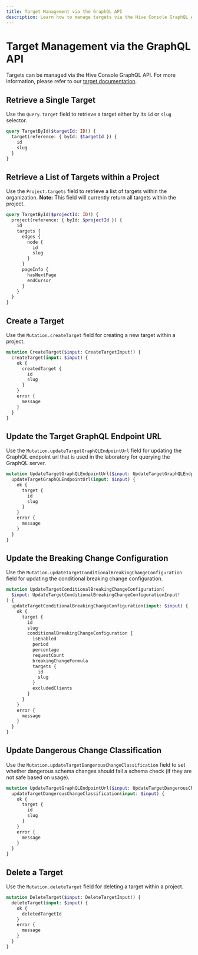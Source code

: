 ```yaml
---
title: Target Management via the GraphQL API
description: Learn how to manage targets via the Hive Console GraphQL API.
---
```


# Target Management via the GraphQL API

Targets can be managed via the Hive Console GraphQL API. For more information, please refer to our
[target documentation](/docs/management/targets).

## Retrieve a Single Target

Use the `Query.target` field to retrieve a target either by its `id` or `slug` selector.

```graphql filename="Example: Retrieve a single Target via Slug"
query TargetById($targetId: ID!) {
  target(reference: { byId: $targetId }) {
    id
    slug
  }
}
```

## Retrieve a List of Targets within a Project

Use the `Project.targets` field to retrieve a list of targets within the organization. **Note:**
This field will currently return all targets within the project.

```graphql filename="Example: Retrieve a list of Targets in Project"
query TargetById($projectId: ID!) {
  project(reference: { byId: $projectId }) {
    id
    targets {
      edges {
        node {
          id
          slug
        }
      }
      pageInfo {
        hasNextPage
        endCursor
      }
    }
  }
}
```

## Create a Target

Use the `Mutation.createTarget` field for creating a new target within a project.

```graphql
mutation CreateTarget($input: CreateTargetInput!) {
  createTarget(input: $input) {
    ok {
      createdTarget {
        id
        slug
      }
    }
    error {
      message
    }
  }
}
```

## Update the Target GraphQL Endpoint URL

Use the `Mutation.updateTargetGraphQLEndpointUrl` field for updating the GraphQL endpoint url that
is used in the laboratory for querying the GraphQL server.

```graphql
mutation UpdateTargetGraphQLEndpointUrl($input: UpdateTargetGraphQLEndpointUrlInput!) {
  updateTargetGraphQLEndpointUrl(input: $input) {
    ok {
      target {
        id
        slug
      }
    }
    error {
      message
    }
  }
}
```

## Update the Breaking Change Configuration

Use the `Mutation.updateTargetConditionalBreakingChangeConfiguration` field for updating the
conditional breaking change configuration.

```graphql
mutation UpdateTargetConditionalBreakingChangeConfiguration(
  $input: UpdateTargetConditionalBreakingChangeConfigurationInput!
) {
  updateTargetConditionalBreakingChangeConfiguration(input: $input) {
    ok {
      target {
        id
        slug
        conditionalBreakingChangeConfiguration {
          isEnabled
          period
          percentage
          requestCount
          breakingChangeFormula
          targets {
            id
            slug
          }
          excludedClients
        }
      }
    }
    error {
      message
    }
  }
}
```

## Update Dangerous Change Classification

Use the `Mutation.updateTargetDangerousChangeClassification` field to set whether dangerous schema
changes should fail a schema check (if they are not safe based on usage).

```graphql
mutation UpdateTargetGraphQLEndpointUrl($input: UpdateTargetDangerousChangeClassificationInput!) {
  updateTargetDangerousChangeClassification(input: $input) {
    ok {
      target {
        id
        slug
      }
    }
    error {
      message
    }
  }
}
```

## Delete a Target

Use the `Mutation.deleteTarget` field for deleting a target within a project.

```graphql
mutation DeleteTarget($input: DeleteTargetInput!) {
  deleteTarget(input: $input) {
    ok {
      deletedTargetId
    }
    error {
      message
    }
  }
}
```
